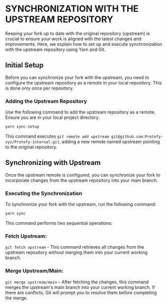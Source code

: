 
# SYNCHRONIZATION WITH THE UPSTREAM REPOSITORY

Keeping your fork up to date with the original repository (upstream) is crucial to ensure your work is aligned with the latest changes and improvements. Here, we explain how to set up and execute synchronization with the upstream repository using Yarn and Git.

## Initial Setup
Before you can synchronize your fork with the upstream, you need to configure the upstream repository as a remote in your local repository. This is done only once per repository.

### Adding the Upstream Repository
Use the following command to add the upstream repository as a remote. Ensure you are in your local project directory.

```bash
yarn sync-setup
```
This command executes `git remote add upstream git@github.com:Protofy-xyz/Protofy-internal.git`, adding a new remote named upstream pointing to the original repository.

## Synchronizing with Upstream
Once the upstream remote is configured, you can synchronize your fork to incorporate changes from the upstream repository into your main branch.

### Executing the Synchronization
To synchronize your fork with the upstream, run the following command:
```bash
yarn sync
```
This command performs two sequential operations:
<Steps>
### Fetch Upstream:
`git fetch upstream` - This command retrieves all changes from the upstream repository without merging them into your current working branch.

### Merge Upstream/Main:
`git merge upstream/main` - After fetching the changes, this command merges the upstream's main branch into your current working branch. If there are conflicts, Git will prompt you to resolve them before completing the merge.
</Steps>

